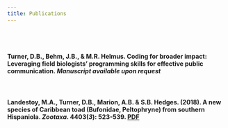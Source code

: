 ```yaml
---
title: Publications
---
```


<br />
<br />

#### **Turner, D.B.**, Behm, J.B., & M.R. Helmus. Coding for broader impact: Leveraging field biologists’ programming skills for effective public communication. _Manuscript available upon request_
<br />

#### Landestoy, M.A., **Turner, D.B.**, Marion, A.B. & S.B. Hedges. (2018). A new species of Caribbean toad (Bufonidae, Peltophryne) from southern Hispaniola. _Zootaxa_. 4403(_3_): 523-539.  [PDF](https://github.com/dbturner/dbturner.github.io/blob/master/papers/landestoyetal2018.pdf)

